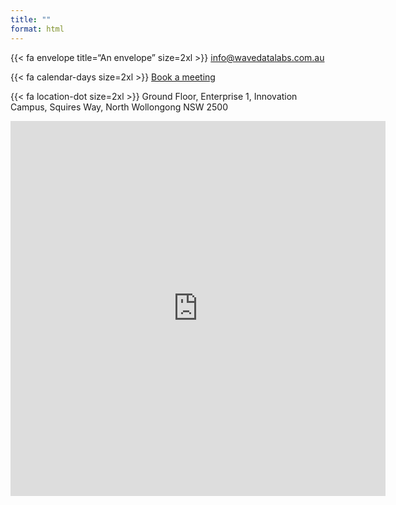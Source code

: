 ```yaml
---
title: ""
format: html
---
```

 
{{< fa envelope title="An envelope" size=2xl >}} [info@wavedatalabs.com.au](mailto:info@wavedatalabs.com.au)  

{{< fa calendar-days size=2xl >}} [Book a meeting](../book/index.qmd)     

{{< fa location-dot size=2xl >}} Ground Floor, Enterprise 1, Innovation Campus, Squires Way, North Wollongong NSW 2500  

<iframe src="https://www.google.com/maps/embed?pb=!1m14!1m8!1m3!1d13167.742190559353!2d150.8980983!3d-34.4029841!3m2!1i1024!2i768!4f13.1!3m3!1m2!1s0x25b6bae46e29269d%3A0xe710ddb58561089b!2sWave%20Data%20Labs!5e0!3m2!1sen!2sau!4v1691987084501!5m2!1sen!2sau" width="600" height="600" style="border:0;" allowfullscreen="" loading="lazy" referrerpolicy="no-referrer-when-downgrade"></iframe>







<!-- Calendly badge widget begin -->
<link href="https://assets.calendly.com/assets/external/widget.css" rel="stylesheet">
<script src="https://assets.calendly.com/assets/external/widget.js" type="text/javascript" async></script>
<script type="text/javascript">window.onload = function() { Calendly.initBadgeWidget({ url: 'https://calendly.com/wavedata', text: 'Schedule a time to chat', color: '#0069ff', textColor: '#ffffff', branding: true }); }</script>
<!-- Calendly badge widget end -->






